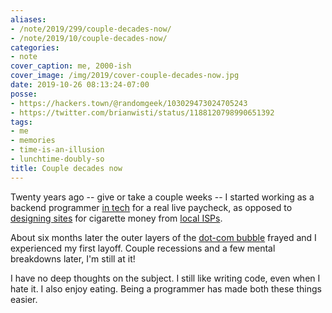```yaml
---
aliases:
- /note/2019/299/couple-decades-now/
- /note/2019/10/couple-decades-now/
categories:
- note
cover_caption: me, 2000-ish
cover_image: /img/2019/cover-couple-decades-now.jpg
date: 2019-10-26 08:13:24-07:00
posse:
- https://hackers.town/@randomgeek/103029473024705243
- https://twitter.com/brianwisti/status/1188120798990651392
tags:
- me
- memories
- time-is-an-illusion
- lunchtime-doubly-so
title: Couple decades now
---
```


Twenty years ago -- give or take a couple weeks -- I started working as a backend programmer [in tech][] for a
real live paycheck, as opposed to [designing sites][] for cigarette money from [local ISPs][].

[in tech]: https://web.archive.org/web/20001018153353/http://www.cmiworldwide.com/
[designing sites]: https://web.archive.org/web/19980703072855/http://www.plazma.net/
[local ISPs]: http://l7.net/

About six months later the outer layers of the [dot-com bubble][] frayed and I
experienced my first layoff. Couple recessions and a few mental breakdowns later, I'm still at it!

[dot-com bubble]: https://ideas.ted.com/an-eye-opening-look-at-the-dot-com-bubble-of-2000-and-how-it-shapes-our-lives-today/

I have no deep thoughts on the subject. I still like writing code, even when I hate it. I also enjoy eating.
Being a programmer has made both these things easier.